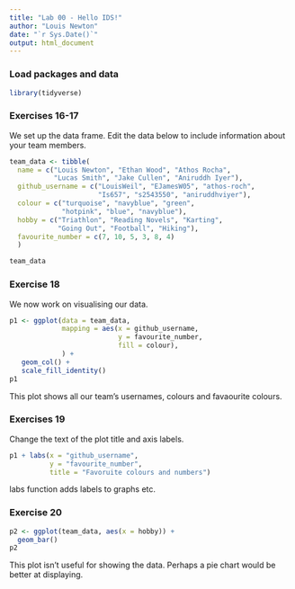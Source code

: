 ```yaml
---
title: "Lab 00 - Hello IDS!"
author: "Louis Newton"
date: "`r Sys.Date()`"
output: html_document
---
```


### Load packages and data

```r
library(tidyverse) 
```

### Exercises 16-17

We set up the data frame. Edit the data below to include information about your team members.

```r
team_data <- tibble(
  name = c("Louis Newton", "Ethan Wood", "Athos Rocha", 
           "Lucas Smith", "Jake Cullen", "Aniruddh Iyer"),
  github_username = c("LouisWeil", "EJamesW05", "athos-roch", 
                      "Is657", "s2543550", "aniruddhviyer"), 
  colour = c("turquoise", "navyblue", "green", 
             "hotpink", "blue", "navyblue"),
  hobby = c("Triathlon", "Reading Novels", "Karting", 
            "Going Out", "Football", "Hiking"),
  favourite_number = c(7, 10, 5, 3, 8, 4)
  )

team_data
```

### Exercise 18

We now work on visualising our data. 

```r
p1 <- ggplot(data = team_data, 
             mapping = aes(x = github_username, 
                           y = favourite_number,
                           fill = colour), 
             ) +
   geom_col() +
   scale_fill_identity()
p1
```


This plot shows all our team's usernames, colours and favaourite colours.

### Exercises 19

Change the text of the plot title and axis labels.

```r
p1 + labs(x = "github_username", 
          y = "favourite_number",
          title = "Favoruite colours and numbers")
```

labs function adds labels to graphs etc.

### Exercise 20

```r
p2 <- ggplot(team_data, aes(x = hobby)) +
  geom_bar()
p2
```

This plot isn't useful for showing the data. Perhaps a pie chart would be better at displaying.
